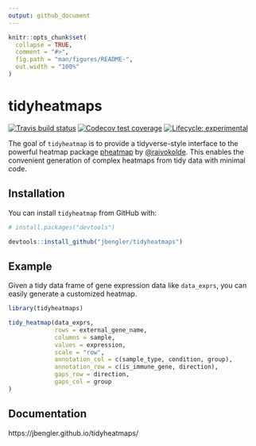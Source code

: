 ```yaml
---
output: github_document
---
```


<!-- README.md is generated from README.Rmd. Please edit that file -->

```r
knitr::opts_chunk$set(
  collapse = TRUE,
  comment = "#>",
  fig.path = "man/figures/README-",
  out.width = "100%"
)
```

# tidyheatmaps

<!-- badges: start -->
[![Travis build status](https://travis-ci.com/jbengler/tidyheatmaps.svg?branch=master)](https://travis-ci.com/jbengler/tidyheatmaps)
[![Codecov test coverage](https://codecov.io/gh/jbengler/tidyheatmaps/branch/master/graph/badge.svg)](https://codecov.io/gh/jbengler/tidyheatmaps?branch=master)
[![Lifecycle: experimental](https://img.shields.io/badge/lifecycle-experimental-orange.svg)](https://www.tidyverse.org/lifecycle/#experimental)
<!-- badges: end -->

The goal of `tidyheatmap` is to provide a tidyverse-style interface to the powerful heatmap package [pheatmap](https://github.com/raivokolde/pheatmap) by [\@raivokolde](https://github.com/raivokolde). This enables the convenient generation of complex heatmaps from tidy data with minimal code.

## Installation

You can install `tidyheatmap` from GitHub with:

```r
# install.packages("devtools")

devtools::install_github("jbengler/tidyheatmaps")
```

## Example

Given a tidy data frame of gene expression data like `data_exprs`, you can easily generate a customized heatmap.

```r
library(tidyheatmaps)

tidy_heatmap(data_exprs,
             rows = external_gene_name,
             columns = sample,
             values = expression,
             scale = "row",
             annotation_col = c(sample_type, condition, group),
             annotation_row = c(is_immune_gene, direction),
             gaps_row = direction,
             gaps_col = group
)
```

## Documentation

https://jbengler.github.io/tidyheatmaps/


